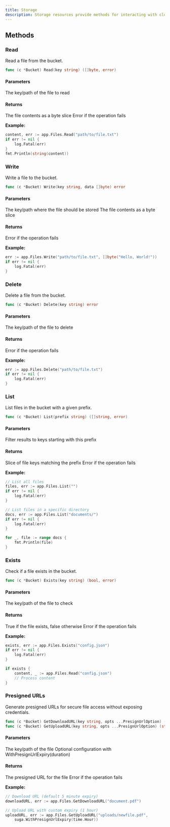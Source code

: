 ```yaml
---
title: Storage
description: Storage resources provide methods for interacting with cloud storage in your Suga infrastructure.
---
```


## Methods

### Read

Read a file from the bucket.

```go
func (c *Bucket) Read(key string) ([]byte, error)
```

#### Parameters

<ParamField path="key" type="string" required>
  The key/path of the file to read
</ParamField>

#### Returns

<ResponseField name="[]byte" type="[]byte">
  The file contents as a byte slice
</ResponseField>

<ResponseField name="error" type="error">
  Error if the operation fails
</ResponseField>

**Example:**

```go
content, err := app.Files.Read("path/to/file.txt")
if err != nil {
    log.Fatal(err)
}
fmt.Println(string(content))
```

### Write

Write a file to the bucket.

```go
func (c *Bucket) Write(key string, data []byte) error
```

#### Parameters

<ParamField path="key" type="string" required>
  The key/path where the file should be stored
</ParamField>

<ParamField path="data" type="[]byte" required>
  The file contents as a byte slice
</ParamField>

#### Returns

<ResponseField name="error" type="error">
  Error if the operation fails
</ResponseField>

**Example:**

```go
err := app.Files.Write("path/to/file.txt", []byte("Hello, World!"))
if err != nil {
    log.Fatal(err)
}
```

### Delete

Delete a file from the bucket.

```go
func (c *Bucket) Delete(key string) error
```

#### Parameters

<ParamField path="key" type="string" required>
  The key/path of the file to delete
</ParamField>

#### Returns

<ResponseField name="error" type="error">
  Error if the operation fails
</ResponseField>

**Example:**

```go
err := app.Files.Delete("path/to/file.txt")
if err != nil {
    log.Fatal(err)
}
```

### List

List files in the bucket with a given prefix.

```go
func (c *Bucket) List(prefix string) ([]string, error)
```

#### Parameters

<ParamField path="prefix" type="string" required>
  Filter results to keys starting with this prefix
</ParamField>

#### Returns

<ResponseField name="[]string" type="[]string">
  Slice of file keys matching the prefix
</ResponseField>

<ResponseField name="error" type="error">
  Error if the operation fails
</ResponseField>

**Example:**

```go
// List all files
files, err := app.Files.List("")
if err != nil {
    log.Fatal(err)
}

// List files in a specific directory
docs, err := app.Files.List("documents/")
if err != nil {
    log.Fatal(err)
}

for _, file := range docs {
    fmt.Println(file)
}
```

### Exists

Check if a file exists in the bucket.

```go
func (c *Bucket) Exists(key string) (bool, error)
```

#### Parameters

<ParamField path="key" type="string" required>
  The key/path of the file to check
</ParamField>

#### Returns

<ResponseField name="bool" type="bool">
  True if the file exists, false otherwise
</ResponseField>

<ResponseField name="error" type="error">
  Error if the operation fails
</ResponseField>

**Example:**

```go
exists, err := app.Files.Exists("config.json")
if err != nil {
    log.Fatal(err)
}

if exists {
    content, _ := app.Files.Read("config.json")
    // Process content
}
```

### Presigned URLs

Generate presigned URLs for secure file access without exposing credentials.

```go
func (c *Bucket) GetDownloadURL(key string, opts ...PresignUrlOption) (string, error)
func (c *Bucket) GetUploadURL(key string, opts ...PresignUrlOption) (string, error)
```

#### Parameters

<ParamField path="key" type="string" required>
  The key/path of the file
</ParamField>

<ParamField path="opts" type="...PresignUrlOption" default="WithPresignUrlExpiry(5*time.Minute)">
  Optional configuration with WithPresignUrlExpiry(duration)
</ParamField>

#### Returns

<ResponseField name="string" type="string">
  The presigned URL for the file
</ResponseField>

<ResponseField name="error" type="error">
  Error if the operation fails
</ResponseField>

**Example:**

```go
// Download URL (default 5 minute expiry)
downloadURL, err := app.Files.GetDownloadURL("document.pdf")

// Upload URL with custom expiry (1 hour)
uploadURL, err := app.Files.GetUploadURL("uploads/newfile.pdf",
    suga.WithPresignUrlExpiry(time.Hour))
```